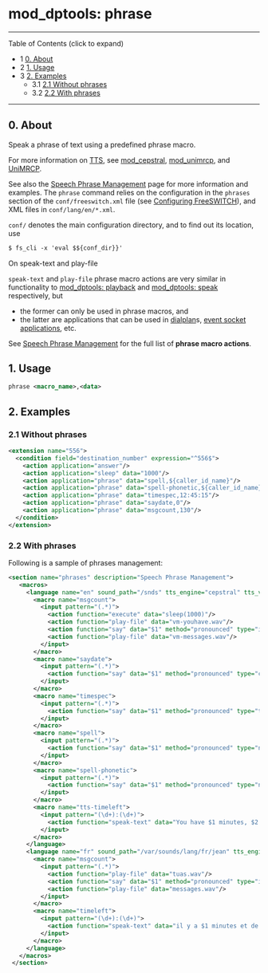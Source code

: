 
# mod_dptools: phrase 

 

---

Table of Contents (click to expand)

* 1 [0\. About](#0-about)
* 2 [1\. Usage](#1-usage)
* 3 [2\. Examples](#2-examples)  
   * 3.1 [2.1 Without phrases](#21-without-phrases)  
   * 3.2 [2.2 With phrases](#22-with-phrases)

---

## 0\. About

Speak a phrase of text using a predefined phrase macro.

For more information on [TTS](../../Configuration/TTS_9634273.mdx#about), see [mod\_cepstral](../mod_cepstral_3965164.mdx#faq), [mod\_unimrcp](../mod_unimrcp_6586728.mdx#tts), and [UniMRCP](../../Signalling/UniMRCP_13173475.mdx#about).

See also the [Speech Phrase Management](../../Configuration/Speech-Phrase-Management_9634492.mdx#0-about) page for more information and examples. The `phrase` command relies on the configuration in the `phrases` section of the `conf/freeswitch.xml` file (see [Configuring FreeSWITCH](../../Configuration/Configuring-FreeSWITCH/index.mdx#set)), and XML files in `conf/lang/en/*.xml`.

`conf/` denotes the main configuration directory, and to find out its location, use

```xml
$ fs_cli -x 'eval $${conf_dir}}'
```

On speak-text and play-file

`speak-text` and `play-file` phrase macro actions are very similar in functionality to [mod\_dptools: playback](./6586776.mdx#0-about) and [mod\_dptools: speak](./6587123.mdx#0-about) respectively, but

* the former can only be used in phrase macros, and
* the latter are applications that can be used in [dialplan](../../Dialplan/index.mdx#0-about)s, [event socket applications](../../Introduction/Glossary.mdx#event-socket), etc.

See [Speech Phrase Management](../../Configuration/Speech-Phrase-Management_9634492.mdx#0-about) for the full list of **phrase macro actions**.

## 1\. Usage

```xml
phrase <macro_name>,<data>
```

## 2\. Examples

### 2.1 Without phrases

```xml
<extension name="556"> 
  <condition field="destination_number" expression="^556$">
    <action application="answer"/>
    <action application="sleep" data="1000"/>
    <action application="phrase" data="spell,${caller_id_name}"/>
    <action application="phrase" data="spell-phonetic,${caller_id_name}"/>
    <action application="phrase" data="timespec,12:45:15"/>
    <action application="phrase" data="saydate,0"/>
    <action application="phrase" data="msgcount,130"/>
  </condition>
</extension>
```

### 2.2 With phrases

Following is a sample of phrases management:

```xml
<section name="phrases" description="Speech Phrase Management">
   <macros>
     <language name="en" sound_path="/snds" tts_engine="cepstral" tts_voice="david">
       <macro name="msgcount">
         <input pattern="(.*)">
           <action function="execute" data="sleep(1000)"/>
           <action function="play-file" data="vm-youhave.wav"/>
           <action function="say" data="$1" method="pronounced" type="items"/>
           <action function="play-file" data="vm-messages.wav"/>
         </input>
       </macro>
       <macro name="saydate">
         <input pattern="(.*)">
           <action function="say" data="$1" method="pronounced" type="current_date_time"/>
         </input>
       </macro>
       <macro name="timespec">
         <input pattern="(.*)">
           <action function="say" data="$1" method="pronounced" type="time_measurement"/>
         </input>
       </macro>
       <macro name="spell">
         <input pattern="(.*)">
           <action function="say" data="$1" method="pronounced" type="name_spelled"/>
         </input>
       </macro>
       <macro name="spell-phonetic">
         <input pattern="(.*)">
           <action function="say" data="$1" method="pronounced" type="name_phonetic"/>
         </input>
       </macro>
       <macro name="tts-timeleft">
         <input pattern="(\d+):(\d+)">
           <action function="speak-text" data="You have $1 minutes, $2 seconds remaining $strftime(%Y-%m-%d)"/>
         </input>
       </macro>
     </language>
     <language name="fr" sound_path="/var/sounds/lang/fr/jean" tts_engine="cepstral" tts_voice="jean-pierre">
       <macro name="msgcount">
         <input pattern="(.*)">
           <action function="play-file" data="tuas.wav"/>
           <action function="say" data="$1" method="pronounced" type="items"/>
           <action function="play-file" data="messages.wav"/>
         </input>
       </macro>
       <macro name="timeleft">
         <input pattern="(\d+):(\d+)">
           <action function="speak-text" data="il y a $1 minutes et de $2 secondes de restant"/>
         </input>
       </macro>
     </language>
   </macros>
 </section>
```


